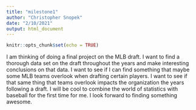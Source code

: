 ```yaml
---
title: "milestone1"
author: "Christopher Snopek"
date: "2/10/2021"
output: html_document
---
```


```r
knitr::opts_chunk$set(echo = TRUE)
```
 
I am thinking of doing a final project on the MLB draft. I want to find a thorough data set on the draft throughout the years and make interesting conclusions on that data. I want to see if I can find something that maybe some MLB teams overlook when drafting certain players. I want to see if that same thing that teams overlook impacts the organization the years following a draft. I will be cool to combine the world of statistics with baseball for the first time for me. I look forward to finding something awesome.